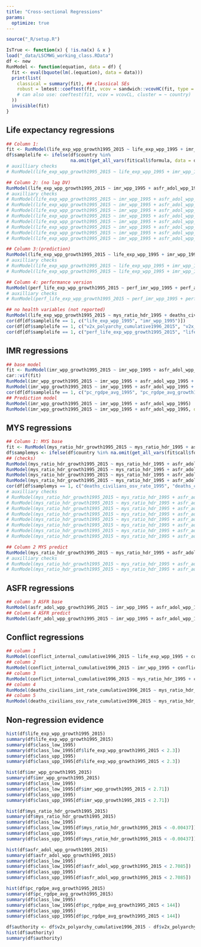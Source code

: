 ```yaml
---
title: "Cross-sectional Regressions"
params: 
  optimize: true
---
```


```r
source("_R/setup.R")
```

```r
IsTrue <- function(x) { !is.na(x) & x }
load("_data/LSCMWG_working_class.RData")
df <- new
RunModel <- function(equation, data = df) {
  fit <- eval(bquote(lm(.(equation), data = data)))
  print(list(
    classical = summary(fit), ## classical SEs
    robust = lmtest::coeftest(fit, vcov = sandwich::vcovHC(fit, type = "HC1")) ## CRSEs;  Stata robust default
    # can also use: coeftest(fit, vcov = vcovCL, cluster = ~ country)
  ))
  invisible(fit)
}
```

## Life expectancy regressions 

```r
## Column 1:
fit <- RunModel(life_exp_wpp_growth1995_2015 ~ life_exp_wpp_1995 + imr_wpp_1995 + asfr_adol_wpp_1995 + conflict_internal_cumulative1989_1995 + deaths_civilians_int_rate_cumulative1996_2015 + pc_rgdpe_avg_growth1995_2015 + v2x_polyarchy_cumulative1996_2015)
df$samplelife <- ifelse(df$country %in% 
                        na.omit(get_all_vars(fit$call$formula, data = df, country = country))[, "country"], 1, 0)
# auxilliary checks
# RunModel(life_exp_wpp_growth1995_2015 ~ life_exp_wpp_1995 + imr_wpp_1995 + asfr_adol_wpp_1995 + deaths_civilians_osv_rate_1995 + deaths_civilians_int_rate_cumulative1996_2015 + pc_rgdpe_avg_growth1995_2015 + v2x_polyarchy_cumulative1996_2015)

## Column 2: (no lag DV)
RunModel(life_exp_wpp_growth1995_2015 ~ imr_wpp_1995 + asfr_adol_wpp_1995 + conflict_internal_cumulative1989_1995 + deaths_civilians_int_rate_cumulative1996_2015 + pc_rgdpe_avg_growth1995_2015 + v2x_polyarchy_cumulative1991_1995)
# auxilliary checks
# RunModel(life_exp_wpp_growth1995_2015 ~ imr_wpp_1995 + asfr_adol_wpp_1995 + deaths_civilians_osv_rate_1995 + deaths_civilians_int_rate_cumulative1996_2015 + pc_rgdpe_avg_growth1995_2015 + v2x_polyarchy_cumulative1991_1995)
# RunModel(life_exp_wpp_growth1995_2015 ~ imr_wpp_1995 + asfr_adol_wpp_1995 + deaths_civilians_int_rate_1995 + deaths_civilians_int_rate_cumulative1996_2015 + pc_rgdpe_avg_growth1995_2015 + v2x_polyarchy_cumulative1991_1995)
# RunModel(life_exp_wpp_growth1995_2015 ~ imr_wpp_1995 + asfr_adol_wpp_1995 + conflict_internal_cumulative1989_1995 + deaths_civilians_osv_rate_cumulative1996_2015 + pc_rgdpe_avg_growth1995_2015 + v2x_polyarchy_cumulative1991_1995)
# RunModel(life_exp_wpp_growth1995_2015 ~ imr_wpp_1995 + asfr_adol_wpp_1995 + deaths_civilians_osv_rate_1995 + deaths_civilians_osv_rate_cumulative1996_2015 + pc_rgdpe_avg_growth1995_2015 + v2x_polyarchy_cumulative1991_1995)
# RunModel(life_exp_wpp_growth1995_2015 ~ imr_wpp_1995 + asfr_adol_wpp_1995 + deaths_civilians_int_rate_1995 + deaths_civilians_osv_rate_cumulative1996_2015 + pc_rgdpe_avg_growth1995_2015 + v2x_polyarchy_cumulative1991_1995)
# RunModel(life_exp_wpp_growth1995_2015 ~ imr_wpp_1995 + asfr_adol_wpp_1995 + conflict_internal_cumulative1989_1995 + conflict_internal_cumulative1996_2015 + pc_rgdpe_avg_growth1995_2015 + v2x_polyarchy_cumulative1991_1995)
# RunModel(life_exp_wpp_growth1995_2015 ~ imr_wpp_1995 + asfr_adol_wpp_1995 + deaths_civilians_osv_rate_1995 + conflict_internal_cumulative1996_2015 + pc_rgdpe_avg_growth1995_2015 + v2x_polyarchy_cumulative1991_1995)
# RunModel(life_exp_wpp_growth1995_2015 ~ imr_wpp_1995 + asfr_adol_wpp_1995 + deaths_civilians_int_rate_1995 + conflict_internal_cumulative1996_2015 + pc_rgdpe_avg_growth1995_2015 + v2x_polyarchy_cumulative1991_1995)

## Column 3:(prediction)
RunModel(life_exp_wpp_growth1995_2015 ~ life_exp_wpp_1995 + imr_wpp_1995 + asfr_adol_wpp_1995 + v2x_polyarchy_cumulative1991_1995 + deaths_civilians_osv_rate_1995)
# auxilliary checks
# RunModel(life_exp_wpp_growth1995_2015 ~ life_exp_wpp_1995 + imr_wpp_1995 + asfr_adol_wpp_1995 + v2x_polyarchy_cumulative1991_1995 + deaths_civilians_int_rate_1995)
# RunModel(life_exp_wpp_growth1995_2015 ~ life_exp_wpp_1995 + imr_wpp_1995 + asfr_adol_wpp_1995 + v2x_polyarchy_cumulative1991_1995 + conflict_internal_cumulative1989_1995)

## Column 4: performance version
RunModel(perf_life_exp_wpp_growth1995_2015 ~ perf_imr_wpp_1995 + perf_asfr_adol_wpp_1995 + conflict_internal_cumulative1989_1995 + pc_rgdpe_avg_1995 + pc_rgdpe_avg_growth1995_2015 + v2x_polyarchy_cumulative1991_1995)
# auxilliary checks
# RunModel(perf_life_exp_wpp_growth1995_2015 ~ perf_imr_wpp_1995 + perf_asfr_adol_wpp_1995 + deaths_civilians_osv_rate_1995 + pc_rgdpe_avg_1995 + pc_rgdpe_avg_growth1995_2015 + v2x_polyarchy_cumulative1991_1995)

## no health variables (not reported)
RunModel(life_exp_wpp_growth1995_2015 ~ mys_ratio_hdr_1995 + deaths_civilians_int_rate_cumulative1996_2015)
cor(df[df$samplelife == 1, c("life_exp_wpp_1995", "imr_wpp_1995")])
cor(df[df$samplelife == 1, c("v2x_polyarchy_cumulative1996_2015", "v2x_polyarchy_cumulative1991_1995")])
cor(df[df$samplelife == 1, c("perf_life_exp_wpp_growth1995_2015", "life_exp_wpp_1995")])
```

## IMR regressions

```r
## base model
fit <- RunModel(imr_wpp_growth1995_2015 ~ imr_wpp_1995 + asfr_adol_wpp_1995 + pc_rgdpe_avg_1995 + pc_rgdpe_avg_growth1995_2015 + v2x_polyarchy_cumulative1991_1995)
car::vif(fit)
RunModel(imr_wpp_growth1995_2015 ~ imr_wpp_1995 + asfr_adol_wpp_1995 + pc_rgdpe_avg_growth1995_2015 + v2x_polyarchy_cumulative1991_1995)
RunModel(imr_wpp_growth1995_2015 ~ imr_wpp_1995 + asfr_adol_wpp_1995 + pc_rgdpe_avg_1995 + v2x_polyarchy_cumulative1991_1995)
cor(df[df$samplelife == 1, c("pc_rgdpe_avg_1995", "pc_rgdpe_avg_growth1995_2015")])
## Prediction model
RunModel(imr_wpp_growth1995_2015 ~ imr_wpp_1995 + asfr_adol_wpp_1995)
RunModel(imr_wpp_growth1995_2015 ~ imr_wpp_1995 + asfr_adol_wpp_1995, data = df[df$samplelife == 1, ])
```

## MYS regressions

```r
## Column 1: MYS base
fit <- RunModel(mys_ratio_hdr_growth1995_2015 ~ mys_ratio_hdr_1995 + asfr_adol_wpp_1995 + v2x_polyarchy_cumulative1996_2015 + deaths_civilians_osv_rate_1995 + deaths_civilians_osv_rate_cumulative1996_2015)
df$samplemys <- ifelse(df$country %in% na.omit(get_all_vars(fit$call$formula, data = df, country = country))[, "country"], 1, 0)
## (checks)
RunModel(mys_ratio_hdr_growth1995_2015 ~ mys_ratio_hdr_1995 + asfr_adol_wpp_1995 + v2x_polyarchy_cumulative1996_2015)
RunModel(mys_ratio_hdr_growth1995_2015 ~ mys_ratio_hdr_1995 + asfr_adol_wpp_1995 + deaths_civilians_osv_rate_cumulative1996_2015)
RunModel(mys_ratio_hdr_growth1995_2015 ~ mys_ratio_hdr_1995 + asfr_adol_wpp_1995 + deaths_civilians_osv_rate_1995)
RunModel(mys_ratio_hdr_growth1995_2015 ~ mys_ratio_hdr_1995 + asfr_adol_wpp_1995 + v2x_polyarchy_cumulative1996_2015 + deaths_civilians_osv_rate_cumulative1996_2015)
cor(df[df$samplemys == 1, c("deaths_civilians_osv_rate_1995", "deaths_civilians_osv_rate_cumulative1996_2015")])
# auxilliary checks
# RunModel(mys_ratio_hdr_growth1995_2015 ~ mys_ratio_hdr_1995 + asfr_adol_wpp_1995 + v2x_polyarchy_cumulative1996_2015 + deaths_civilians_int_rate_1995 + deaths_civilians_osv_rate_cumulative1996_2015)
# RunModel(mys_ratio_hdr_growth1995_2015 ~ mys_ratio_hdr_1995 + asfr_adol_wpp_1995 + v2x_polyarchy_cumulative1996_2015 + conflict_internal_cumulative1989_1995 + deaths_civilians_osv_rate_cumulative1996_2015)
# RunModel(mys_ratio_hdr_growth1995_2015 ~ mys_ratio_hdr_1995 + asfr_adol_wpp_1995 + v2x_polyarchy_cumulative1996_2015 + deaths_civilians_osv_rate_1995 + conflict_internal_cumulative1996_2015)
# RunModel(mys_ratio_hdr_growth1995_2015 ~ mys_ratio_hdr_1995 + asfr_adol_wpp_1995 + v2x_polyarchy_cumulative1996_2015 + deaths_civilians_osv_rate_1995 + deaths_civilians_int_rate_cumulative1996_2015)
# RunModel(mys_ratio_hdr_growth1995_2015 ~ mys_ratio_hdr_1995 + asfr_adol_wpp_1995 + v2x_polyarchy_cumulative1996_2015 + deaths_civilians_int_rate_1995 + deaths_civilians_osv_rate_cumulative1996_2015)
# RunModel(mys_ratio_hdr_growth1995_2015 ~ mys_ratio_hdr_1995 + asfr_adol_wpp_1995 + v2x_polyarchy_cumulative1996_2015 + deaths_civilians_int_rate_1995 + conflict_internal_cumulative1996_2015)
# RunModel(mys_ratio_hdr_growth1995_2015 ~ mys_ratio_hdr_1995 + asfr_adol_wpp_1995 + v2x_polyarchy_cumulative1996_2015 + conflict_internal_cumulative1989_1995 + conflict_internal_cumulative1996_2015)
# RunModel(mys_ratio_hdr_growth1995_2015 ~ mys_ratio_hdr_1995 + asfr_adol_wpp_1995 + v2x_polyarchy_cumulative1996_2015 + conflict_internal_cumulative1989_1995 + deaths_civilians_int_rate_cumulative1996_2015)

## Column 2 MYS predict
RunModel(mys_ratio_hdr_growth1995_2015 ~ mys_ratio_hdr_1995 + asfr_adol_wpp_1995 + v2x_polyarchy_cumulative1991_1995 + deaths_civilians_osv_rate_1995)
# auxilliary checks
# RunModel(mys_ratio_hdr_growth1995_2015 ~ mys_ratio_hdr_1995 + asfr_adol_wpp_1995 + v2x_polyarchy_cumulative1991_1995 + deaths_civilians_int_rate_1995)
# RunModel(mys_ratio_hdr_growth1995_2015 ~ mys_ratio_hdr_1995 + asfr_adol_wpp_1995 + v2x_polyarchy_cumulative1991_1995 + conflict_internal_cumulative1989_1995)
```

## ASFR regressions

```r
## column 3 ASFR base
RunModel(asfr_adol_wpp_growth1995_2015 ~ imr_wpp_1995 + asfr_adol_wpp_1995 + v2x_partip_cumulative1996_2015)
## Column 4 ASFR predict
RunModel(asfr_adol_wpp_growth1995_2015 ~ imr_wpp_1995 + asfr_adol_wpp_1995 + v2x_partip_cumulative1991_1995)
```

## Conflict regressions

```r
## column 1
RunModel(conflict_internal_cumulative1996_2015 ~ life_exp_wpp_1995 + conflict_internal_cumulative1989_1995)
## column 2
RunModel(conflict_internal_cumulative1996_2015 ~ imr_wpp_1995 + conflict_internal_cumulative1989_1995)
## column 3
RunModel(conflict_internal_cumulative1996_2015 ~ mys_ratio_hdr_1995 + conflict_internal_cumulative1989_1995)
## column 4
RunModel(deaths_civilians_int_rate_cumulative1996_2015 ~ mys_ratio_hdr_1995)
## column 5
RunModel(deaths_civilians_osv_rate_cumulative1996_2015 ~ mys_ratio_hdr_1995 + deaths_civilians_osv_rate_1995)
```

## Non-regression evidence

```r
hist(df$life_exp_wpp_growth1995_2015) 
summary(df$life_exp_wpp_growth1995_2015)
summary(df$class_low_1995)
summary(df$class_low_1995[df$life_exp_wpp_growth1995_2015 < 2.3])
summary(df$class_upp_1995)
summary(df$class_upp_1995[df$life_exp_wpp_growth1995_2015 < 2.3])

hist(df$imr_wpp_growth1995_2015)
summary(df$imr_wpp_growth1995_2015)
summary(df$class_low_1995)
summary(df$class_low_1995[df$imr_wpp_growth1995_2015 < 2.71])
summary(df$class_upp_1995)
summary(df$class_upp_1995[df$imr_wpp_growth1995_2015 < 2.71])

hist(df$mys_ratio_hdr_growth1995_2015)
summary(df$mys_ratio_hdr_growth1995_2015)
summary(df$class_low_1995)
summary(df$class_low_1995[df$mys_ratio_hdr_growth1995_2015 < -0.00437])
summary(df$class_upp_1995)
summary(df$class_upp_1995[df$mys_ratio_hdr_growth1995_2015 < -0.00437])

hist(df$asfr_adol_wpp_growth1995_2015)
summary(df$asfr_adol_wpp_growth1995_2015)
summary(df$class_low_1995)
summary(df$class_low_1995[df$asfr_adol_wpp_growth1995_2015 < 2.7085])
summary(df$class_upp_1995)
summary(df$class_upp_1995[df$asfr_adol_wpp_growth1995_2015 < 2.7085])

hist(df$pc_rgdpe_avg_growth1995_2015)
summary(df$pc_rgdpe_avg_growth1995_2015) 
summary(df$class_low_1995)
summary(df$class_low_1995[df$pc_rgdpe_avg_growth1995_2015 < 144]) 
summary(df$class_upp_1995)
summary(df$class_upp_1995[df$pc_rgdpe_avg_growth1995_2015 < 144])

df$authority <- df$v2x_polyarchy_cumulative1996_2015 - df$v2x_polyarchy_cumulative1991_1995
hist(df$authority)
summary(df$authority)
```
